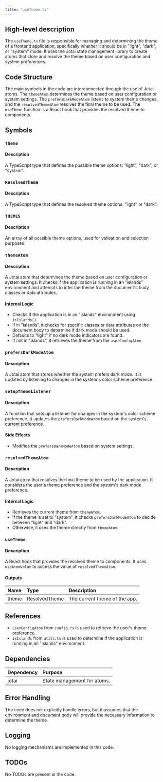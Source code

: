 ```yaml
---
title: "useTheme.ts"
---
```


## High-level description

The `useTheme.ts` file is responsible for managing and determining the theme of a frontend application, specifically whether it should be in "light", "dark", or "system" mode. It uses the Jotai state management library to create atoms that store and resolve the theme based on user configuration and system preferences.

## Code Structure

The main symbols in the code are interconnected through the use of Jotai atoms. The `themeAtom` determines the theme based on user configuration or system settings. The `prefersDarkModeAtom` listens to system theme changes, and the `resolvedThemeAtom` resolves the final theme to be used. The `useTheme` function is a React hook that provides the resolved theme to components.

## Symbols

### `Theme`
#### Description
A TypeScript type that defines the possible theme options: "light", "dark", or "system".

### `ResolvedTheme`
#### Description
A TypeScript type that defines the resolved theme options: "light" or "dark".

### `THEMES`
#### Description
An array of all possible theme options, used for validation and selection purposes.

### `themeAtom`
#### Description
A Jotai atom that determines the theme based on user configuration or system settings. It checks if the application is running in an "islands" environment and attempts to infer the theme from the document's body classes or data attributes.

#### Internal Logic
- Checks if the application is in an "islands" environment using `isIslands()`.
- If in "islands", it checks for specific classes or data attributes on the document body to determine if dark mode should be used.
- Defaults to "light" if no dark mode indicators are found.
- If not in "islands", it retrieves the theme from the `userConfigAtom`.

### `prefersDarkModeAtom`
#### Description
A Jotai atom that stores whether the system prefers dark mode. It is updated by listening to changes in the system's color scheme preference.

### `setupThemeListener`
#### Description
A function that sets up a listener for changes in the system's color scheme preference. It updates the `prefersDarkModeAtom` based on the system's current preference.

#### Side Effects
- Modifies the `prefersDarkModeAtom` based on system settings.

### `resolvedThemeAtom`
#### Description
A Jotai atom that resolves the final theme to be used by the application. It considers the user's theme preference and the system's dark mode preference.

#### Internal Logic
- Retrieves the current theme from `themeAtom`.
- If the theme is set to "system", it checks `prefersDarkModeAtom` to decide between "light" and "dark".
- Otherwise, it uses the theme directly from `themeAtom`.

### `useTheme`
#### Description
A React hook that provides the resolved theme to components. It uses `useAtomValue` to access the value of `resolvedThemeAtom`.

#### Outputs
| Name  | Type           | Description          |
|:------|:---------------|:---------------------|
| theme | ResolvedTheme  | The current theme of the app. |

## References

- `userConfigAtom` from `config.ts` is used to retrieve the user's theme preference.
- `isIslands` from `utils.ts` is used to determine if the application is running in an "islands" environment.

## Dependencies

| Dependency | Purpose |
|:-----------|:--------|
| jotai      | State management for atoms. |

## Error Handling

The code does not explicitly handle errors, but it assumes that the environment and document body will provide the necessary information to determine the theme.

## Logging

No logging mechanisms are implemented in this code.

## TODOs

No TODOs are present in the code.